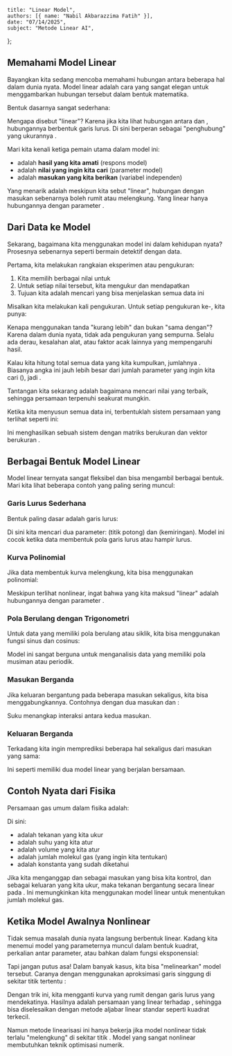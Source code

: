     title: "Linear Model",
    authors: [{ name: "Nabil Akbarazzima Fatih" }],
    date: "07/14/2025",
    subject: "Metode Linear AI",
};

## Memahami Model Linear

Bayangkan kita sedang mencoba memahami hubungan antara beberapa hal dalam dunia nyata. 
Model linear adalah cara yang sangat elegan untuk menggambarkan hubungan tersebut dalam bentuk matematika.

Bentuk dasarnya sangat sederhana:

<BlockMath math="y = h(t) \cdot x" />

Mengapa disebut "linear"? Karena jika kita lihat hubungan antara <InlineMath math="y" /> dan <InlineMath math="x" />, 
hubungannya berbentuk garis lurus. Di sini <InlineMath math="h(t)" /> berperan sebagai "penghubung" 
yang ukurannya <InlineMath math="\mathbb{R}^{d \times n}" />.

Mari kita kenali ketiga pemain utama dalam model ini:
- <InlineMath math="y \in \mathbb{R}^d" /> adalah **hasil yang kita amati** (respons model)
- <InlineMath math="x \in \mathbb{R}^n" /> adalah **nilai yang ingin kita cari** (parameter model)  
- <InlineMath math="t \in \mathbb{R}^k" /> adalah **masukan yang kita berikan** (variabel independen)

Yang menarik adalah meskipun kita sebut "linear", hubungan dengan masukan <InlineMath math="t" /> 
sebenarnya boleh rumit atau melengkung. Yang linear hanya hubungannya dengan parameter <InlineMath math="x" />.

## Dari Data ke Model

Sekarang, bagaimana kita menggunakan model ini dalam kehidupan nyata? 
Prosesnya sebenarnya seperti bermain detektif dengan data.

Pertama, kita melakukan rangkaian eksperimen atau pengukuran:

1. Kita memilih berbagai nilai untuk <InlineMath math="t" />
2. Untuk setiap nilai tersebut, kita mengukur dan mendapatkan <InlineMath math="y" />
3. Tujuan kita adalah mencari <InlineMath math="x" /> yang bisa menjelaskan semua data ini

Misalkan kita melakukan <InlineMath math="M" /> kali pengukuran. 
Untuk setiap pengukuran ke-<InlineMath math="i" />, kita punya:

<BlockMath math="y_i \approx h(t_i) \cdot x, \quad i = 1, \ldots, M" />

Kenapa menggunakan tanda "kurang lebih" dan bukan "sama dengan"? 
Karena dalam dunia nyata, tidak ada pengukuran yang sempurna. 
Selalu ada derau, kesalahan alat, atau faktor acak lainnya yang mempengaruhi hasil.

Kalau kita hitung total semua data yang kita kumpulkan, jumlahnya <InlineMath math="m = M \cdot d" />. 
Biasanya angka ini jauh lebih besar dari jumlah parameter yang ingin kita cari (<InlineMath math="n" />), 
jadi <InlineMath math="m \gg n" />.

Tantangan kita sekarang adalah bagaimana mencari nilai <InlineMath math="x" /> yang terbaik, 
sehingga persamaan <InlineMath math="y_i = h(t_i) \cdot x" /> terpenuhi seakurat mungkin.

Ketika kita menyusun semua data ini, terbentuklah sistem persamaan yang terlihat seperti ini:

<MathContainer>
<BlockMath math="b = \begin{pmatrix} y_1 \\ \vdots \\ y_M \end{pmatrix} = \begin{pmatrix} h(t_1) \\ \vdots \\ h(t_M) \end{pmatrix} \cdot \begin{pmatrix} x_1 \\ \vdots \\ x_n \end{pmatrix} = A(t) \cdot x" />
</MathContainer>

Ini menghasilkan sebuah sistem dengan matriks <InlineMath math="A(t)" /> berukuran <InlineMath math="m \times n" /> 
dan vektor <InlineMath math="b" /> berukuran <InlineMath math="m" />.

## Berbagai Bentuk Model Linear

Model linear ternyata sangat fleksibel dan bisa mengambil berbagai bentuk. 
Mari kita lihat beberapa contoh yang paling sering muncul:

### Garis Lurus Sederhana

Bentuk paling dasar adalah garis lurus:

<BlockMath math="y = a + b \cdot t = (1 \quad t) \cdot \begin{pmatrix} a \\ b \end{pmatrix} = h(t) \cdot x" />

Di sini kita mencari dua parameter: <InlineMath math="a" /> (titik potong) dan <InlineMath math="b" /> (kemiringan). 
Model ini cocok ketika data membentuk pola garis lurus atau hampir lurus.

### Kurva Polinomial

Jika data membentuk kurva melengkung, kita bisa menggunakan polinomial:

<BlockMath math="y = a_0 + a_1 \cdot t + \ldots + a_n \cdot t^n = (1 \quad t \quad \ldots \quad t^n) \cdot \begin{pmatrix} a_0 \\ a_1 \\ \vdots \\ a_n \end{pmatrix} = h(t) \cdot x" />

Meskipun <InlineMath math="t^n" /> terlihat nonlinear, ingat bahwa yang kita maksud "linear" 
adalah hubungannya dengan parameter <InlineMath math="a_0, a_1, \ldots, a_n" />.

### Pola Berulang dengan Trigonometri

Untuk data yang memiliki pola berulang atau siklik, kita bisa menggunakan fungsi sinus dan cosinus:

<BlockMath math="y = a_0 + \sum_{k=1}^{n} a_k \cos(k \cdot t) + \sum_{k=1}^{n} b_k \sin(k \cdot t)" />

Model ini sangat berguna untuk menganalisis data yang memiliki pola musiman atau periodik.

### Masukan Berganda

Jika keluaran bergantung pada beberapa masukan sekaligus, kita bisa menggabungkannya. 
Contohnya dengan dua masukan <InlineMath math="t" /> dan <InlineMath math="s" />:

<MathContainer>
<BlockMath math="y = a + b \cdot t + c \cdot s + d \cdot t \cdot s = (1 \quad t \quad s \quad t \cdot s) \cdot \begin{pmatrix} a \\ b \\ c \\ d \end{pmatrix} = h(t,s) \cdot x" />
</MathContainer>

Suku <InlineMath math="t \cdot s" /> menangkap interaksi antara kedua masukan.

### Keluaran Berganda

Terkadang kita ingin memprediksi beberapa hal sekaligus dari masukan yang sama:

<MathContainer>
<BlockMath math="y = a + b \cdot t" />
<BlockMath math="z = c + d \cdot t" />
</MathContainer>

Ini seperti memiliki dua model linear yang berjalan bersamaan.

## Contoh Nyata dari Fisika

Persamaan gas umum dalam fisika adalah:

<BlockMath math="p = n \cdot R \cdot \frac{T}{V}" />

Di sini:
- <InlineMath math="p" /> adalah tekanan yang kita ukur
- <InlineMath math="T" /> adalah suhu yang kita atur
- <InlineMath math="V" /> adalah volume yang kita atur  
- <InlineMath math="n" /> adalah jumlah molekul gas (yang ingin kita tentukan)
- <InlineMath math="R" /> adalah konstanta yang sudah diketahui

Jika kita menganggap <InlineMath math="T" /> dan <InlineMath math="V" /> sebagai masukan yang bisa kita kontrol, 
dan <InlineMath math="p" /> sebagai keluaran yang kita ukur, maka tekanan bergantung secara linear pada <InlineMath math="n" />. 
Ini memungkinkan kita menggunakan model linear untuk menentukan jumlah molekul gas.

## Ketika Model Awalnya Nonlinear

Tidak semua masalah dunia nyata langsung berbentuk linear. 
Kadang kita menemui model yang parameternya muncul dalam bentuk kuadrat, perkalian antar parameter, 
atau bahkan dalam fungsi eksponensial:

<BlockMath math="y = h(t, x)" />

Tapi jangan putus asa! Dalam banyak kasus, kita bisa "melinearkan" model tersebut. 
Caranya dengan menggunakan aproksimasi garis singgung di sekitar titik tertentu <InlineMath math="x_0" />:

<BlockMath math="y \approx h(x_0, t) + \frac{\partial h}{\partial x}(x_0, t) \cdot (x - x_0)" />

Dengan trik ini, kita mengganti kurva yang rumit dengan garis lurus yang mendekatinya. 
Hasilnya adalah persamaan yang linear terhadap <InlineMath math="x" />, sehingga bisa diselesaikan 
dengan metode aljabar linear standar seperti kuadrat terkecil.

Namun metode linearisasi ini hanya bekerja jika model nonlinear tidak terlalu "melengkung" 
di sekitar titik <InlineMath math="x_0" />. Model yang sangat nonlinear membutuhkan teknik optimisasi numerik.